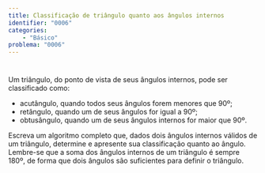 ```yaml
---
title: Classificação de triângulo quanto aos ângulos internos
identifier: "0006"
categories:
    - "Básico"
problema: "0006"
---
```


#

Um triângulo, do ponto de vista de seus ângulos internos, pode ser classificado como:

* acutângulo, quando todos seus ângulos forem menores que 90º;
* retângulo, quando um de seus ângulos for igual a 90º;
* obtusângulo, quando um de seus ângulos internos for maior que 90º.


Escreva um algoritmo completo que, dados dois ângulos internos válidos de um triângulo, determine e apresente sua classificação quanto ao ângulo. Lembre-se que a soma dos ângulos internos de um triângulo é sempre 180º, de forma que dois ângulos são suficientes para definir o triângulo.

